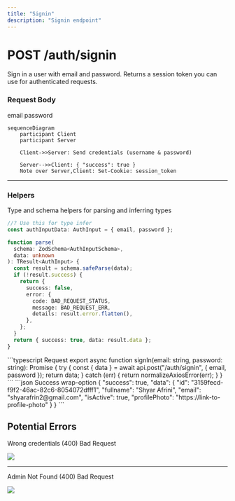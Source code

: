 ```yaml
---
title: "Signin"
description: "Signin endpoint"
---
```


# POST /auth/signin

Sign in a user with email and password. Returns a session token you can use for authenticated requests.

### Request Body

<ParamField path="body" type="string" required>
  email
</ParamField>
<ParamField path="body" type="string" required>
  password
</ParamField>

```mermaid
sequenceDiagram
    participant Client
    participant Server

    Client->>Server: Send credentials (username & password)

    Server-->>Client: { "success": true }
    Note over Server,Client: Set-Cookie: session_token
```

---

### Helpers

Type and schema helpers for parsing and inferring types

```ts AuthInput
//? Use this for type infer
const authInputData: AuthInput = { email, password };
```

```ts AuthInputSchema
function parse(
  schema: ZodSchema<AuthInputSchema>,
  data: unknown
): TResult<AuthInput> {
  const result = schema.safeParse(data);
  if (!result.success) {
    return {
      success: false,
      error: {
        code: BAD_REQUEST_STATUS,
        message: BAD_REQUEST_ERR,
        details: result.error.flatten(),
      },
    };
  }
  return { success: true, data: result.data };
}
```

<Panel>
<Tabs>
<Tab title="Request">
```typescript Request
export async function signIn(email: string, password: string): Promise<AuthInput> {
  try {
    const { data } = await api.post<AuthInput>("/auth/signin", { email, password });
    return data;
  } catch (err) {
    return normalizeAxiosError(err);
  }
}
```
</Tab>

<Tab title="Success">
```json Success wrap-option
{
    "success": true,
    "data": {
        "id": "3159fecd-f9f2-46ac-82c6-8054072dfff1",
        "fullname": "Shyar Afrini",
        "email": "shyarafrin2@gmail.com",
        "isActive": true,
        "profilePhoto": "https://link-to-profile-photo"
    }
}
```
</Tab>
</Tabs>
</Panel>

## Potential Errors

Wrong credentials (400) Bad Request

<Frame caption="Wrong Credentials error">
  <img
    src="../../../images/auth/auth-signin-wrong-credentials-error.png"
    className="rounded-lg"
  />
</Frame>

---

Admin Not Found (400) Bad Request

<Frame caption="Admin Not Found error">
  <img
    src="../../../images/auth/auth-signin-admin-not-found-error.png"
    className="rounded-lg"
  />
</Frame>
